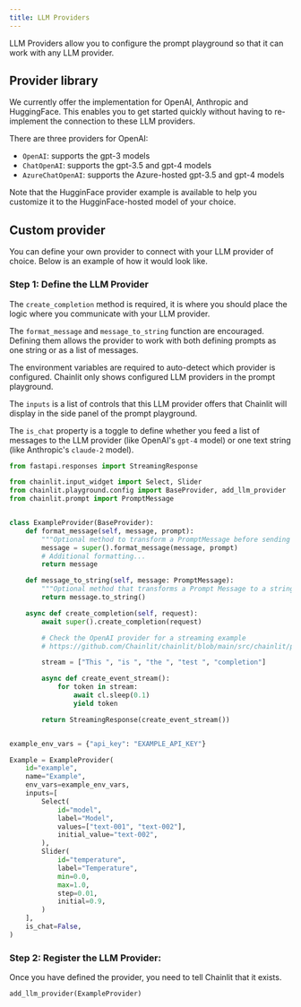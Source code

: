 ```yaml
---
title: LLM Providers
---
```


LLM Providers allow you to configure the prompt playground so that it can work with any LLM provider.

## Provider library

We currently offer the implementation for OpenAI, Anthropic and HuggingFace. This enables you to get started quickly without having to re-implement the connection to these LLM providers.

There are three providers for OpenAI:

- `OpenAI`: supports the gpt-3 models
- `ChatOpenAI`: supports the gpt-3.5 and gpt-4 models
- `AzureChatOpenAI`: supports the Azure-hosted gpt-3.5 and gpt-4 models

Note that the HugginFace provider example is available to help you customize it to the HugginFace-hosted model of your choice.

## Custom provider

You can define your own provider to connect with your LLM provider of choice. Below is an example of how it would look like.

### Step 1: Define the LLM Provider

The `create_completion` method is required, it is where you should place the logic where you communicate with your LLM provider.

The `format_message` and `message_to_string` function are encouraged. Defining them allows the provider to work with both defining prompts as one string or as a list of messages.

The environment variables are required to auto-detect which provider is configured. Chainlit only shows configured LLM providers in the prompt playground.

The `inputs` is a list of controls that this LLM provider offers that Chainlit will display in the side panel of the prompt playground.

The `is_chat` property is a toggle to define whether you feed a list of messages to the LLM provider (like OpenAI's `gpt-4` model) or one text string (like Anthropic's `claude-2` model).

```python
from fastapi.responses import StreamingResponse

from chainlit.input_widget import Select, Slider
from chainlit.playground.config import BaseProvider, add_llm_provider
from chainlit.prompt import PromptMessage


class ExampleProvider(BaseProvider):
    def format_message(self, message, prompt):
        """Optional method to transform a PromptMessage before sending it to the provider"""
        message = super().format_message(message, prompt)
        # Additional formatting...
        return message

    def message_to_string(self, message: PromptMessage):
        """Optional method that transforms a Prompt Message to a string that a non-chat LLM can understand."""
        return message.to_string()

    async def create_completion(self, request):
        await super().create_completion(request)

        # Check the OpenAI provider for a streaming example
        # https://github.com/Chainlit/chainlit/blob/main/src/chainlit/playground/providers/openai.py#L174

        stream = ["This ", "is ", "the ", "test ", "completion"]

        async def create_event_stream():
            for token in stream:
                await cl.sleep(0.1)
                yield token

        return StreamingResponse(create_event_stream())


example_env_vars = {"api_key": "EXAMPLE_API_KEY"}

Example = ExampleProvider(
    id="example",
    name="Example",
    env_vars=example_env_vars,
    inputs=[
        Select(
            id="model",
            label="Model",
            values=["text-001", "text-002"],
            initial_value="text-002",
        ),
        Slider(
            id="temperature",
            label="Temperature",
            min=0.0,
            max=1.0,
            step=0.01,
            initial=0.9,
        )
    ],
    is_chat=False,
)
```

### Step 2: Register the LLM Provider:

Once you have defined the provider, you need to tell Chainlit that it exists.

```py
add_llm_provider(ExampleProvider)
```
